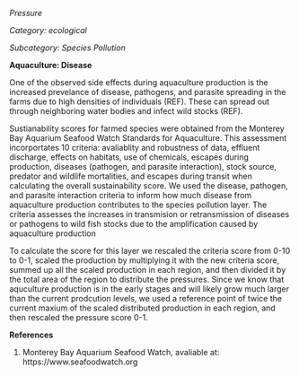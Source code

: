 *Pressure*

*Category: ecological*

*Subcategory: Species Pollution*

**Aquaculture: Disease**

One of the observed side effects during aquaculture production is the increased prevelance of disease, pathogens, and parasite spreading in the farms due to high densities of individuals (REF). These can spread out through neighboring water bodies and infect wild stocks (REF).

Sustianability scores for farmed species were obtained from the Monterey Bay Aquarium Seafood Watch Standards for Aquaculture. This assessment incorportates 10 criteria: avaliablity and robustness of data, effluent discharge, effects on habitats, use of chemicals, escapes during production, diseases (pathogen, and parasite interaction), stock source, predator and wildlife mortalities, and escapes during transit when calculating the overall sustainability score. We used the disease, pathogen, and parasite interaction criteria to inform how much disease from aquaculture production contributes to the species pollution layer. The criteria assesses the increases in transmision or retransmission of diseases or pathogens to wild fish stocks due to the amplification caused by aquaculture production

To calculate the score for this layer we rescaled the criteria score from 0-10 to 0-1, scaled the production by multiplying it with the new criteria score, summed up all the scaled production in each region, and then divided it by the total area of the region to distribute the pressures. Since we know that aquculture production is in the early stages and will likely grow much larger than the current prodcution levels, we used a reference point of twice the current maxium of the scaled distributed production in each region, and then rescaled the pressure score 0-1.


**References**

1. Monterey Bay Aquarium Seafood Watch, avaliable at: https://www.seafoodwatch.org

